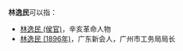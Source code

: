 '''林逸民'''可以指：
* [[林逸民_(侯官)|林逸民 (侯官)]]，辛亥革命人物
* [[林逸民_(1896年)|林逸民 (1896年)]]，广东新会人，广州市工务局局长

{{disambig}}